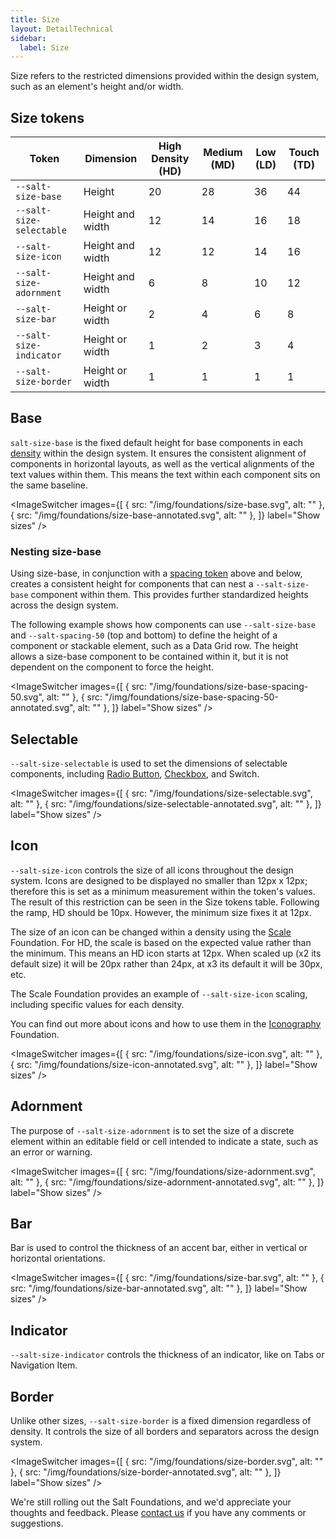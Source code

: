 ```yaml
---
title: Size
layout: DetailTechnical
sidebar:
  label: Size
---
```


Size refers to the restricted dimensions provided within the design system, such as an element's height and/or width.

## Size tokens

| Token                    | Dimension        | High Density (HD) | Medium (MD) | Low (LD) | Touch (TD) |
| ------------------------ | ---------------- | ----------------- | ----------- | -------- | ---------- |
| `--salt-size-base`       | Height           | 20                | 28          | 36       | 44         |
| `--salt-size-selectable` | Height and width | 12                | 14          | 16       | 18         |
| `--salt-size-icon`       | Height and width | 12                | 12          | 14       | 16         |
| `--salt-size-adornment`  | Height and width | 6                 | 8           | 10       | 12         |
| `--salt-size-bar`        | Height or width  | 2                 | 4           | 6        | 8          |
| `--salt-size-indicator`  | Height or width  | 1                 | 2           | 3        | 4          |
| `--salt-size-border`     | Height or width  | 1                 | 1           | 1        | 1          |

## Base

`salt-size-base` is the fixed default height for base components in each [density](density) within the design system. It ensures the consistent alignment of components in horizontal layouts, as well as the vertical alignments of the text values within them. This means the text within each component sits on the same baseline.

<ImageSwitcher
  images={[
    { src: "/img/foundations/size-base.svg", alt: "" },
    { src: "/img/foundations/size-base-annotated.svg", alt: "" },
  ]}
  label="Show sizes"
/>

### Nesting size-base

Using size-base, in conjunction with a [spacing token](spacing) above and below, creates a consistent height for components that can nest a `--salt-size-base` component within them. This provides further standardized heights across the design system.

The following example shows how components can use `--salt-size-base` and `--salt-spacing-50` (top and bottom) to define the height of a component or stackable element, such as a Data Grid row. The height allows a size-base component to be contained within it, but it is not dependent on the component to force the height.

<ImageSwitcher
  images={[
    { src: "/img/foundations/size-base-spacing-50.svg", alt: "" },
    { src: "/img/foundations/size-base-spacing-50-annotated.svg", alt: "" },
  ]}
  label="Show sizes"
/>

## Selectable

`--salt-size-selectable` is used to set the dimensions of selectable components, including [Radio Button](https://storybook.saltdesignsystem.com/?path=/docs/documentation-core-radio-button--page), [Checkbox](https://storybook.saltdesignsystem.com/?path=/docs/documentation-core-checkbox--page), and Switch.

<ImageSwitcher
  images={[
    { src: "/img/foundations/size-selectable.svg", alt: "" },
    { src: "/img/foundations/size-selectable-annotated.svg", alt: "" },
  ]}
  label="Show sizes"
/>

## Icon

`--salt-size-icon` controls the size of all icons throughout the design system. Icons are designed to be displayed no smaller than 12px x 12px; therefore this is set as a minimum measurement within the token's values. The result of this restriction can be seen in the Size tokens table. Following the ramp, HD should be 10px. However, the minimum size fixes it at 12px.

The size of an icon can be changed within a density using the [Scale](scale) Foundation. For HD, the scale is based on the expected value rather than the minimum. This means an HD icon starts at 12px. When scaled up (x2 its default size) it will be 20px rather than 24px, at x3 its default it will be 30px, etc.

The Scale Foundation provides an example of `--salt-size-icon` scaling, including specific values for each density.

You can find out more about icons and how to use them in the [Iconography](iconography) Foundation.

<ImageSwitcher
  images={[
    { src: "/img/foundations/size-icon.svg", alt: "" },
    { src: "/img/foundations/size-icon-annotated.svg", alt: "" },
  ]}
  label="Show sizes"
/>

## Adornment

The purpose of `--salt-size-adornment` is to set the size of a discrete element within an editable field or cell intended to indicate a state, such as an error or warning.

<ImageSwitcher
  images={[
    { src: "/img/foundations/size-adornment.svg", alt: "" },
    { src: "/img/foundations/size-adornment-annotated.svg", alt: "" },
  ]}
  label="Show sizes"
/>

## Bar

Bar is used to control the thickness of an accent bar, either in vertical or horizontal orientations.

<ImageSwitcher
  images={[
    { src: "/img/foundations/size-bar.svg", alt: "" },
    { src: "/img/foundations/size-bar-annotated.svg", alt: "" },
  ]}
  label="Show sizes"
/>

## Indicator

`--salt-size-indicator` controls the thickness of an indicator, like on Tabs or Navigation Item.

## Border

Unlike other sizes, `--salt-size-border` is a fixed dimension regardless of density. It controls the size of all borders and separators across the design system.

<ImageSwitcher
  images={[
    { src: "/img/foundations/size-border.svg", alt: "" },
    { src: "/img/foundations/size-border-annotated.svg", alt: "" },
  ]}
  label="Show sizes"
/>

<Callout title="Have some feedback?">

We're still rolling out the Salt Foundations, and we'd appreciate your thoughts and feedback. Please [contact us](../support-and-contributions/index) if you have any comments or suggestions.

</Callout>
